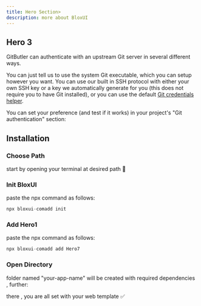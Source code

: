 ```yaml
---
title: Hero Section>
description: more about BloxUI
---
```




## Hero 3

GitButler can authenticate with an upstream Git server in several different ways.

 You can just tell us to use the system Git executable, which you can setup however you want. You can use our built in SSH protocol with either your own SSH key or a key we automatically generate for you (this does not require you to have Git installed), or you can use the default [Git credentials helper](https://git-scm.com/doc/credential-helpers).

You can set your preference (and test if it works) in your project's "Git authentication" section:

<ImageSection
  width={700}
  height={600}
  className="w-full"
  alt="Git Authentication Settings"
  src="/section/hero/hero10.png"
/>

## Installation

<Steps>
<Step>
 
### Choose Path
start by opening your terminal at desired path 🧩
 
</Step>
 
<Step>
 
### Init BloxUI
paste the npx command as follows:

```js copy
npx bloxui-comadd init
```
 
</Step>

<Step>
 
### Add Hero1
paste the npx command as follows:

```js copy
npx bloxui-comadd add Hero7
```
 
</Step>

<Step>
 
### Open Directory
folder named "your-app-name" will be created with required dependencies , further:

there , you are all set with your web template ✅
 
</Step>
</Steps>
